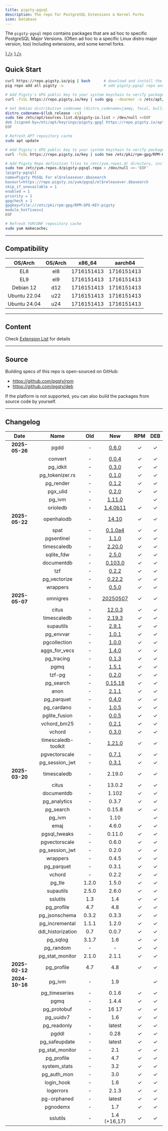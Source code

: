 ```yaml
---
title: pigsty-pgsql
description: The repo for PostgreSQL Extensions & Kernel Forks
icon: Database
---
```




The `pigsty-pgsql` repo contains packages that are ad hoc to specific PostgreSQL Major Versions.
(Often ad hoc to a specific Linux distro major version, too) Including extensions, and some kernel forks.

<Files>
    <Folder name="https://repo.pigsty.io" defaultOpen>
        <Folder name="apt" defaultOpen>
            <Folder name="pgsql" defaultOpen>
                <Folder name="amd64" defaultOpen></Folder>
                <Folder name="arm64" defaultOpen></Folder>
            </Folder>
        </Folder>
        <Folder name="yum" defaultOpen>
            <Folder name="pgsql" defaultOpen>
                <Folder name="x86_64" defaultOpen></Folder>
                <Folder name="aarch64" defaultOpen></Folder>
            </Folder>
        </Folder>
        <a href={"https://repo.pigsty.io/pig"}><File name="pig" icon={<FileTerminal className="text-orange-500" />} /></a>
        <a href={"https://repo.pigsty.io/key"}><File name="key" icon={<KeyRound className="text-blue-500" />} /></a>
    </Folder>
</Files>


## Quick Start

```bash tab="pig"
curl https://repo.pigsty.io/pig | bash      # download and install the pig CLI tool
pig repo add all pigsty -u                  # add pigsty-pgsql repo and update cache
```
```bash tab="apt"
# Add Pigsty's GPG public key to your system keychain to verify package signatures
curl -fsSL https://repo.pigsty.io/key | sudo gpg --dearmor -o /etc/apt/keyrings/pigsty.gpg

# Get Debian distribution codename (distro_codename=jammy, focal, bullseye, bookworm), and write the corresponding upstream repository address to the APT List file
distro_codename=$(lsb_release -cs)
sudo tee /etc/apt/sources.list.d/pigsty-io.list > /dev/null <<EOF
deb [signed-by=/etc/apt/keyrings/pigsty.gpg] https://repo.pigsty.io/apt/pgsql/${distro_codename} ${distro_codename} main
EOF

# Refresh APT repository cache
sudo apt update
```
```bash tab="yum"
# Add Pigsty's GPG public key to your system keychain to verify package signatures
curl -fsSL https://repo.pigsty.io/key | sudo tee /etc/pki/rpm-gpg/RPM-GPG-KEY-pigsty >/dev/null

# Add Pigsty Repo definition files to /etc/yum.repos.d/ directory, including two repositories
sudo tee /etc/yum.repos.d/pigsty-pgsql.repo > /dev/null <<-'EOF'
[pigsty-pgsql]
name=Pigsty PGSQL For el$releasever.$basearch
baseurl=https://repo.pigsty.io/yum/pgsql/el$releasever.$basearch
skip_if_unavailable = 1
enabled = 1
priority = 1
gpgcheck = 1
gpgkey=file:///etc/pki/rpm-gpg/RPM-GPG-KEY-pigsty
module_hotfixes=1
EOF

# Refresh YUM/DNF repository cache
sudo yum makecache;
```



--------

## Compatibility

|   OS/Arch    | OS/Arch |                                                                                                  x86_64                                                                                                  |                                                                                                 aarch64                                                                                                  |
|:------------:|:-------:|:--------------------------------------------------------------------------------------------------------------------------------------------------------------------------------------------------------:|:--------------------------------------------------------------------------------------------------------------------------------------------------------------------------------------------------------:|
|     EL8      |   el8   |   <Badge variant="blue-subtle">17</Badge><Badge variant="blue-subtle">16</Badge><Badge variant="blue-subtle">15</Badge><Badge variant="blue-subtle">14</Badge><Badge variant="blue-subtle">13</Badge>    |   <Badge variant="blue-subtle">17</Badge><Badge variant="blue-subtle">16</Badge><Badge variant="blue-subtle">15</Badge><Badge variant="blue-subtle">14</Badge><Badge variant="blue-subtle">13</Badge>    |
|     EL9      |   el9   |   <Badge variant="blue-subtle">17</Badge><Badge variant="blue-subtle">16</Badge><Badge variant="blue-subtle">15</Badge><Badge variant="blue-subtle">14</Badge><Badge variant="blue-subtle">13</Badge>    |   <Badge variant="blue-subtle">17</Badge><Badge variant="blue-subtle">16</Badge><Badge variant="blue-subtle">15</Badge><Badge variant="blue-subtle">14</Badge><Badge variant="blue-subtle">13</Badge>    |
|  Debian 12   |   d12   |   <Badge variant="blue-subtle">17</Badge><Badge variant="blue-subtle">16</Badge><Badge variant="blue-subtle">15</Badge><Badge variant="blue-subtle">14</Badge><Badge variant="blue-subtle">13</Badge>    |   <Badge variant="blue-subtle">17</Badge><Badge variant="blue-subtle">16</Badge><Badge variant="blue-subtle">15</Badge><Badge variant="blue-subtle">14</Badge><Badge variant="blue-subtle">13</Badge>    |
| Ubuntu 22.04 |   u22   |   <Badge variant="blue-subtle">17</Badge><Badge variant="blue-subtle">16</Badge><Badge variant="blue-subtle">15</Badge><Badge variant="blue-subtle">14</Badge><Badge variant="blue-subtle">13</Badge>    |   <Badge variant="blue-subtle">17</Badge><Badge variant="blue-subtle">16</Badge><Badge variant="blue-subtle">15</Badge><Badge variant="blue-subtle">14</Badge><Badge variant="blue-subtle">13</Badge>    |
| Ubuntu 24.04 |   u24   |   <Badge variant="blue-subtle">17</Badge><Badge variant="blue-subtle">16</Badge><Badge variant="blue-subtle">15</Badge><Badge variant="blue-subtle">14</Badge><Badge variant="blue-subtle">13</Badge>    |   <Badge variant="blue-subtle">17</Badge><Badge variant="blue-subtle">16</Badge><Badge variant="blue-subtle">15</Badge><Badge variant="blue-subtle">14</Badge><Badge variant="blue-subtle">13</Badge>    |



------

## Content

Check [Extension List](/list/) for details


--------

## Source

Building specs of this repo is open-sourced on GitHub:

- https://github.com/pgsty/rpm
- https://github.com/pgsty/deb

If the platform is not supported, you can also build the packages from source code by yourself.


------

## Changelog


|      Date      |        Name         |  Old  |                                               New                                                | RPM | DEB |
|:--------------:|:-------------------:|:-----:|:------------------------------------------------------------------------------------------------:|:---:|:---:|
| **2025-05-26** |        pgdd         |   -   |                          [0.6.0](https://github.com/rustprooflabs/pgdd)                          |  ✓  |  ✓  |
|                |       convert       |   -   |                        [0.0.4](https://github.com/rustprooflabs/convert)                         |  ✓  |  ✓  |
|                |      pg_idkit       |   -   |                          [0.3.0](https://github.com/VADOSWARE/pg_idkit)                          |  ✓  |  ✓  |
|                |   pg_tokenizer.rs   |   -   |                     [0.1.0](https://github.com/tensorchord/pg_tokenizer.rs)                      |  ✓  |  ✓  |
|                |      pg_render      |   -   |                           [0.1.2](https://github.com/mkaski/pg_render)                           |  ✓  |  ✓  |
|                |      pgx_ulid       |   -   |                          [0.2.0](https://github.com/pksunkara/pgx_ulid)                          |  ✓  |  ✓  |
|                |       pg_ivm        |   -   |                            [1.11.0](https://github.com/sraoss/pg_ivm)                            |     |  ✓  |
|                |      orioledb       |   -   |                         [1.4.0b11](https://github.com/orioledb/orioledb)                         |  ✓  |  ✓  |
| **2025-05-22** |     openhalodb      |   -   |                            [14.10](https://github.com/pgsty/openHalo)                            |  ✓  |  ✓  |
|                |        spat         |   -   |                        [0.1.0a4](https://github.com/Florents-Tselai/spat)                        |  ✓  |  ✓  |
|                |     pgsentinel      |   -   |              [1.1.0](https://github.com/pgsentinel/pgsentinel/releases/tag/v1.1.0)               |  ✓  |  ✓  |
|                |     timescaledb     |   -   |              [2.20.0](https://github.com/timescale/timescaledb/releases/tag/2.20.0)              |  ✓  |  ✓  |
|                |     sqlite_fdw      |   -   |               [2.5.0](https://github.com/pgspider/sqlite_fdw/releases/tag/v2.5.0)                |  ✓  |  ✓  |
|                |     documentdb      |   -   |      [0.103.0](https://github.com/FerretDB/documentdb/releases/tag/v0.103.0-ferretdb-2.2.0)      |  ✓  |  ✓  |
|                |         tzf         |   -   |                [0.2.2](https://github.com/ringsaturn/pg-tzf/releases/tag/v0.2.2)                 |  ✓  |  ✓  |
|                |    pg_vectorize     |   -   |             [0.22.2](https://github.com/ChuckHend/pg_vectorize/releases/tag/v0.22.2)             |  ✓  |  ✓  |
|                |      wrappers       |   -   |                [0.5.0](https://github.com/supabase/wrappers/releases/tag/v0.5.0)                 |  ✓  |  ✓  |
| **2025-05-07** |      omnigres       |   -   | [20250507](https://github.com/omnigres/omnigres/commit/413feff21f9f7310023d8cfd92b83f2a251b1aa4) |  ✓  |  ✓  |
|                |        citus        |   -   |                [12.0.3](https://github.com/citusdata/citus/releases/tag/v13.0.3)                 |  ✓  |  ✓  |
|                |     timescaledb     |   -   |              [2.19.3](https://github.com/timescale/timescaledb/releases/tag/2.19.3)              |  ✓  |  ✓  |
|                |      supautils      |   -   |                [2.9.1](https://github.com/supabase/supautils/releases/tag/v2.9.1)                |  ✓  |  ✓  |
|                |      pg_envvar      |   -   |                 [1.0.1](https://github.com/theory/pg-envvar/releases/tag/v1.0.1)                 |  ✓  |  ✓  |
|                |    pgcollection     |   -   |                 [1.0.0](https://github.com/aws/pgcollection/releases/tag/v1.0.0)                 |  ✓  |  ✓  |
|                |    aggs_for_vecs    |   -   |              [1.4.0](https://github.com/pjungwir/aggs_for_vecs/releases/tag/1.4.0)               |  ✓  |  ✓  |
|                |     pg_tracing      |   -   |                [0.1.3](https://github.com/DataDog/pg_tracing/releases/tag/v0.1.3)                |  ✓  |  ✓  |
|                |        pgmq         |   -   |                    [1.5.1](https://github.com/pgmq/pgmq/releases/tag/v1.5.1)                     |  ✓  |  ✓  |
|                |       tzf-pg        |   -   |                [0.2.0](https://github.com/ringsaturn/tzf-pg/releases/tag/v0.2.0)                 |  ✓  |  ✓  |
|                |      pg_search      |   -   |              [0.15.18](https://github.com/paradedb/paradedb/releases/tag/v0.15.18)               |  ✓  |  ✓  |
|                |        anon         |   -   |   [2.1.1](https://gitlab.com/dalibo/postgresql_anonymizer/-/tree/latest/debian?ref_type=heads)   |  ✓  |  ✓  |
|                |     pg_parquet      |   -   |              [0.4.0](https://github.com/CrunchyData/pg_parquet/releases/tag/v0.3.2)              |  ✓  |  ✓  |
|                |     pg_cardano      |   -   |                 [1.0.5](https://github.com/Fell-x27/pg_cardano/commits/master/)                  |  ✓  |  ✓  |
|                |    pglite_fusion    |   -   |              [0.0.5](https://github.com/frectonz/pglite-fusion/releases/tag/v0.0.5)              |  ✓  |  ✓  |
|                |     vchord_bm25     |   -   |           [0.2.1](https://github.com/tensorchord/VectorChord-bm25/releases/tag/0.2.1)            |  ✓  |  ✓  |
|                |       vchord        |   -   |              [0.3.0](https://github.com/tensorchord/VectorChord/releases/tag/0.3.0)              |  ✓  |  ✓  |
|                | timescaledb-toolkit |   -   |          [1.21.0](https://github.com/timescale/timescaledb-toolkit/releases/tag/1.21.0)          |  ✓  |  ✓  |
|                |    pgvectorscale    |   -   |              [0.7.1](https://github.com/timescale/pgvectorscale/releases/tag/0.7.1)              |  ✓  |  ✓  |
|                |   pg_session_jwt    |   -   |           [0.3.1](https://github.com/neondatabase/pg_session_jwt/releases/tag/v0.3.1)            |  ✓  |  ✓  |
| **2025-03-20** |     timescaledb     |   -   |                                              2.19.0                                              |  ✓  |  ✓  |
|                |        citus        |   -   |                                              13.0.2                                              |  ✓  |  ✓  |
|                |     documentdb      |   -   |                                              1.102                                               |  ✓  |  ✓  |
|                |    pg_analytics     |   -   |                                              0.3.7                                               |  ✓  |  ✓  |
|                |      pg_search      |   -   |                                              0.15.8                                              |  ✓  |  ✓  |
|                |       pg_ivm        |   -   |                                               1.10                                               |     |  ✓  |
|                |        emaj         |   -   |                                              4.6.0                                               |  ✓  |  ✓  |
|                |    pgsql_tweaks     |   -   |                                              0.11.0                                              |  ✓  |  ✓  |
|                |    pgvectorscale    |   -   |                                              0.6.0                                               |  ✓  |  ✓  |
|                |   pg_session_jwt    |   -   |                                              0.2.0                                               |  ✓  |  ✓  |
|                |      wrappers       |   -   |                                              0.4.5                                               |  ✓  |  ✓  |
|                |     pg_parquet      |   -   |                                              0.3.1                                               |  ✓  |  ✓  |
|                |       vchord        |   -   |                                              0.2.2                                               |  ✓  |  ✓  |
|                |       pg_tle        | 1.2.0 |                                              1.5.0                                               |  ✓  |  ✓  |
|                |      supautils      | 2.5.0 |                                              2.6.0                                               |  ✓  |  ✓  |
|                |      sslutils       |  1.3  |                                               1.4                                                |  ✓  |  ✓  |
|                |     pg_profile      |  4.7  |                                               4.8                                                |  ✓  |  ✓  |
|                |    pg_jsonschema    | 0.3.2 |                                              0.3.3                                               |  ✓  |  ✓  |
|                |   pg_incremental    | 1.1.1 |                                              1.2.0                                               |  ✓  |  ✓  |
|                |  ddl_historization  |  0.7  |                                              0.0.7                                               |  ✓  |  ✓  |
|                |      pg_sqlog       | 3.1.7 |                                               1.6                                                |  ✓  |  ✓  |
|                |      pg_random      |   -   |                                                -                                                 |  ✓  |  ✓  |
|                |   pg_stat_monitor   | 2.1.0 |                                              2.1.1                                               |  ✓  |  ✓  |
| **2025-02-12** |     pg_profile      |  4.7  |                                               4.8                                                |  ✓  |  ✓  |
| **2024-10-16** |       pg_ivm        |   -   |                                               1.9                                                |     |  ✓  |
|                |    pg_timeseries    |   -   |                                              0.1.6                                               |  ✓  |  ✓  |
|                |        pgmq         |   -   |                                              1.4.4                                               |  ✓  |  ✓  |
|                |     pg_protobuf     |   -   |                                              16 17                                               |  ✓  |  ✓  |
|                |      pg_uuidv7      |   -   |                                               1.6                                                |  ✓  |  ✓  |
|                |     pg_readonly     |   -   |                                              latest                                              |  ✓  |  ✓  |
|                |        pgddl        |   -   |                                               0.28                                               |  ✓  |  ✓  |
|                |    pg_safeupdate    |   -   |                                              latest                                              |  ✓  |  ✓  |
|                |   pg_stat_monitor   |   -   |                                               2.1                                                |  ✓  |  ✓  |
|                |     pg_profile      |   -   |                                               4.7                                                |  ✓  |  ✓  |
|                |    system_stats     |   -   |                                               3.2                                                |  ✓  |  ✓  |
|                |     pg_auth_mon     |   -   |                                               3.0                                                |  ✓  |  ✓  |
|                |     login_hook      |   -   |                                               1.6                                                |  ✓  |  ✓  |
|                |      logerrors      |   -   |                                              2.1.3                                               |  ✓  |  ✓  |
|                |     pg-orphaned     |   -   |                                              latest                                              |  ✓  |  ✓  |
|                |      pgnodemx       |   -   |                                               1.7                                                |  ✓  |  ✓  |
|                |      sslutils       |   -   |                                           1.4 (+16,17)                                           |  ✓  |  ✓  |

